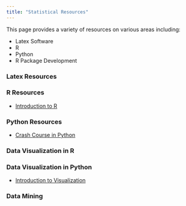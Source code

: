 ```yaml
---
title: "Statistical Resources"
---
```


This page provides a variety of resources on various areas including:

* Latex Software
* R
* Python
* R Package Development

:::: {.grid .course-details .course-details-smaller}

::: {.g-col-4}
### Latex Resources


:::

::: {.g-col-4}
### R Resources

- [Introduction to R](resources/intro.qmd)
:::

::: {.g-col-4}
### Python Resources
- [Crash Course in Python](resources/crash.qmd)

:::
::::


:::: {.grid .course-details .course-details-smaller}

::: {.g-col-4}
### Data Visualization in R


:::

::: {.g-col-4}
### Data Visualization in Python

- [Introduction to Visualization](resources/datavizpython.qmd)

:::

::: {.g-col-4}
### Data Mining


:::
::::
